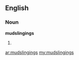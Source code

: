 ==English==
===Noun===
'''mudslingings'''

#{{plural of|[[mudslinging]]}}

[[ar:mudslingings]]
[[my:mudslingings]]